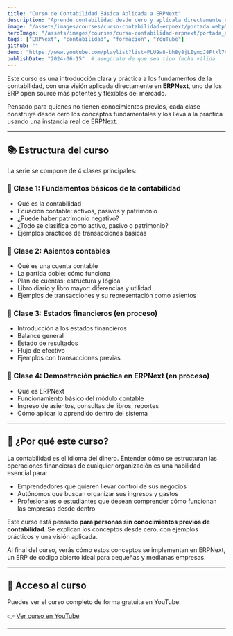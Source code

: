 ```yaml
---
title: "Curso de Contabilidad Básica Aplicada a ERPNext"
description: "Aprende contabilidad desde cero y aplícala directamente en ERPNext..."
image: "/assets/images/courses/curso-contabilidad-erpnext/portada.webp"  # que exista o prueba con una estática
heroImage: "/assets/images/courses/curso-contabilidad-erpnext/portada_articulo.webp"
tags: ["ERPNext", "contabilidad", "formación", "YouTube"]
github: ""
demo: "https://www.youtube.com/playlist?list=PLU9w8-bh8y8jLIymgJ8Ftkl7KQkJpg9-s"
publishDate: "2024-06-15"  # asegúrate de que sea tipo fecha válida
---
```


Este curso es una introducción clara y práctica a los fundamentos de la contabilidad, con una visión aplicada directamente en **ERPNext**, uno de los ERP open source más potentes y flexibles del mercado.

Pensado para quienes no tienen conocimientos previos, cada clase construye desde cero los conceptos fundamentales y los lleva a la práctica usando una instancia real de ERPNext.

---

## 📚 Estructura del curso

La serie se compone de 4 clases principales:

### 📘 Clase 1: Fundamentos básicos de la contabilidad

- Qué es la contabilidad  
- Ecuación contable: activos, pasivos y patrimonio  
- ¿Puede haber patrimonio negativo?  
- ¿Todo se clasifica como activo, pasivo o patrimonio?  
- Ejemplos prácticos de transacciones básicas  

### 📘 Clase 2: Asientos contables

- Qué es una cuenta contable  
- La partida doble: cómo funciona  
- Plan de cuentas: estructura y lógica  
- Libro diario y libro mayor: diferencias y utilidad  
- Ejemplos de transacciones y su representación como asientos  

### 📘 Clase 3: Estados financieros (en proceso)

- Introducción a los estados financieros  
- Balance general  
- Estado de resultados  
- Flujo de efectivo  
- Ejemplos con transacciones previas  

### 📘 Clase 4: Demostración práctica en ERPNext (en proceso)

- Qué es ERPNext  
- Funcionamiento básico del módulo contable  
- Ingreso de asientos, consultas de libros, reportes  
- Cómo aplicar lo aprendido dentro del sistema  

---

## 🧠 ¿Por qué este curso?

La contabilidad es el idioma del dinero. Entender cómo se estructuran las operaciones financieras de cualquier organización es una habilidad esencial para:

- Emprendedores que quieren llevar control de sus negocios  
- Autónomos que buscan organizar sus ingresos y gastos  
- Profesionales o estudiantes que desean comprender cómo funcionan las empresas desde dentro  

Este curso está pensado **para personas sin conocimientos previos de contabilidad**. Se explican los conceptos desde cero, con ejemplos prácticos y una visión aplicada.

Al final del curso, verás cómo estos conceptos se implementan en ERPNext, un ERP de código abierto ideal para pequeñas y medianas empresas.

---

## 🎥 Acceso al curso

Puedes ver el curso completo de forma gratuita en YouTube:

👉 [Ver curso en YouTube](https://www.youtube.com/playlist?list=PLpGDePOeqo4ZHvTGpQGpdgwSCiGEouOie)

---
